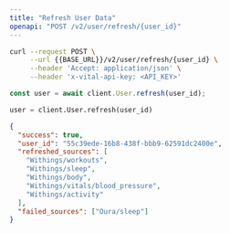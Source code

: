 ```yaml
---
title: "Refresh User Data"
openapi: "POST /v2/user/refresh/{user_id}"
---
```


<RequestExample>

```bash Bash
curl --request POST \
     --url {{BASE_URL}}/v2/user/refresh/{user_id} \
     --header 'Accept: application/json' \
     --header 'x-vital-api-key: <API_KEY>'
```

```js JavaScript
const user = await client.User.refresh(user_id);
```

```python Python
user = client.User.refresh(user_id)
```

</RequestExample>

<ResponseExample>

```json Example
{
  "success": true,
  "user_id": "55c39ede-16b8-438f-bbb9-62591dc2400e",
  "refreshed_sources": [
    "Withings/workouts",
    "Withings/sleep",
    "Withings/body",
    "Withings/vitals/blood_pressure",
    "Withings/activity"
  ],
  "failed_sources": ["Oura/sleep"]
}
```

</ResponseExample>
